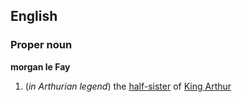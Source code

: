 ==English==
===Proper noun===
{{wikipedia}}
'''morgan le Fay'''
#(''in Arthurian legend'') the [[half-sister]] of [[King Arthur]]